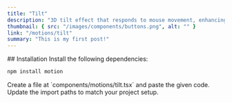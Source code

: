 ```yaml
---
title: "Tilt"
description: "3D tilt effect that responds to mouse movement, enhancing UI elements with a dynamic depth effect, customizable rotation factors and spring options."
thumbnail: { src: "/images/components/buttons.png", alt: "" }
link: "/motions/tilt"
summary: "This is my first post!"
---
```


<ComponentPreview name="tilt-demo" />
## Installation

<Steps>
<Step>
Install the following dependencies:
</Step>

```bash
npm install motion
```

<Step>
Create a file at `components/motions/tilt.tsx` and paste the given code.
</Step>

<CollapsibleSource name="tilt" />
<Step>Update the import paths to match your project setup.</Step>

</Steps>
